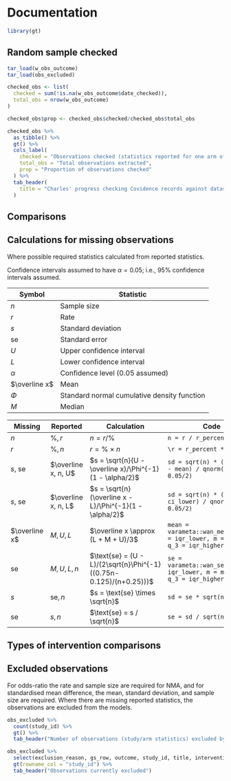 # Documentation

```r
library(gt)
```

## Random sample checked

```r
tar_load(w_obs_outcome)
tar_load(obs_excluded)

checked_obs <- list(
  checked = sum(!is.na(w_obs_outcome$date_checked)),
  total_obs = nrow(w_obs_outcome)
)

checked_obs$prop <- checked_obs$checked/checked_obs$total_obs

checked_obs %>% 
  as_tibble() %>% 
  gt() %>% 
  cols_label(
    checked = "Observations checked (statistics reported for one arm of one study)",
    total_obs = "Total observations extracted",
    prop = "Proportion of observations checked"
  ) %>% 
  tab_header(
    title = "Charles' progress checking Covidence records against dataset"
  )

```

## Comparisons


## Calculations for missing observations

Where possible required statistics calculated from reported statistics.

Confidence intervals assumed to have $\alpha = 0.05$; i.e., 95% confidence intervals assumed.  

Symbol | Statistic
-|-
$n$ | Sample size
$r$ | Rate
$s$ | Standard deviation
$\text{se}$ | Standard error
$U$ | Upper confidence interval
$L$ | Lower confidence interval
$\alpha$ | Confidence level (0.05 assumed)
$\overline x$ | Mean
$\Phi$ | Standard normal cumulative density function
$M$ | Median


Missing | Reported | Calculation | Code
-|-|-----------|---------------------------
$n$ | $\%, r$ | $n = r / \%$ | `n = r / r_percent`
$r$ | $\%, n$ | $r = \% \times n$ | `\r = r_percent * n` 
$s$, $\text{se}$ | $\overline x, n, U$ | $s = \sqrt{n}(U - \overline x)/\Phi^{-1}(1 - \alpha/2)$ | `sd = sqrt(n) * (ci_upper - mean) / qnorm(1 - 0.05/2)`
$s$, $\text{se}$ | $\overline x, n, L$ | $s = \sqrt{n}(\overline x - L)/\Phi^{-1}(1 - \alpha/2)$ | `sd = sqrt(n) * (mean - ci_lower) / qnorm(1 - 0.05/2)`
$\overline x$ | $M, U, L$ | $\overline x \approx (L + M + U)/3$ | `mean = varameta::wan_mean_C3(q_1 = iqr_lower, m = median, q_3 = iqr_higher)`
$\text{se}$ | $M, U, L, n$ | $\text{se} = (U - L)/(2\sqrt{n}\Phi^{-1}((0.75n-0.125)/(n+0.25)))$ | `se = varameta::wan_se_C3(q_1 = iqr_lower, m = median, q_3 = iqr_higher, n = n)`
$s$ | $\text{se}, n$ | $s = \text{se} \times \sqrt{n}$ | `sd = se * sqrt(n)`
$\text{se}$ | $s, n$ | $\text{se} = s / \sqrt{n}$ | `se = sd / sqrt(n)`


## Types of intervention comparisons

## Excluded observations

For odds-ratio the rate and sample size are required for NMA, and for standardised mean difference, the mean, standard deviation, and sample size are required. Where there are missing reported statistics, the observations are excluded from the models.

```r
obs_excluded %>% 
  count(study_id) %>% 
  gt() %>% 
  tab_header("Number of observations (study/arm statistics) excluded by study")
```


```r
obs_excluded %>% 
  select(exclusion_reason, gs_row, outcome, study_id, title, intervention, timepoint, intervention_grouping, mean:change_score) %>% 
  gt(rowname_col = "study_id") %>% 
  tab_header("Observations currently excluded")

```


